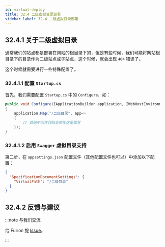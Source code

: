 ```yaml
---
id: virtual-deploy
title: 32.4 二级虚拟目录部署
sidebar_label: 32.4 二级虚拟目录部署
---
```


## 32.4.1 关于二级虚拟目录

通常我们的站点都是部署在网站的根目录下的，但是有些时候，我们可能将网站根目录下的目录作为二级站点或子站点，这个时候，就会出现 `404` 错误了。

这个时候就需要进行一些特殊配置了。

### 32.4.1.1 配置 `Startup.cs`

首先，我们需要配置 `Startup.cs` 中的 `Configure`，如：

```cs {3}
public void Configure(IApplicationBuilder application, IWebHostEnvironment env)
{
    application.Map("/二级目录", app=>
    {
        // 其他中间件代码全部在这里面写
    });
}
```

### 32.4.1.2 启用 `Swagger` 虚拟目录支持

第二步，在 `appsettings.json` 配置文件（其他配置文件也可以）中添加以下配置：

```json {2-3}
{
  "SpecificationDocumentSettings": {
    "VirtualPath": "/二级目录"
  }
}
```

## 32.4.2 反馈与建议

:::note 与我们交流

给 Furion 提 [Issue](https://gitee.com/dotnetchina/Furion/issues/new?issue)。

:::
